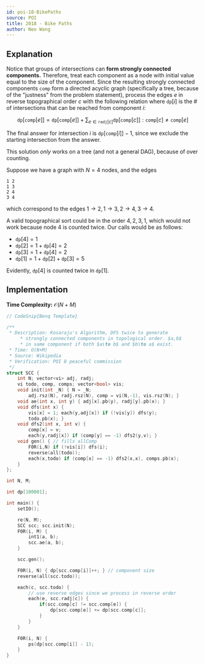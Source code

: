 ```yaml
---
id: poi-18-BikePaths
source: POI
title: 2018 - Bike Paths
author: Neo Wang
---
```


## Explanation

Notice that groups of intersections can **form strongly connected components.**
Therefore, treat each component as a node with initial value equal to the size
of the component. Since the resulting strongly connected components
$\texttt{comp}$ form a directed acyclic graph (specifically a tree, because of
the "justness" from the problem statement), process the edges $e$ in reverse
topographical order $c$ with the following relation where $\texttt{dp}[i]$ is
the # of intersections that can be reached from component $i$:

$$
\texttt{dp}[\texttt{comp}[e]] = \texttt{dp}[\texttt{comp}[e]] +\sum_{e \in \texttt{radj}[c]} \texttt{dp}[\texttt{{comp}}[c]] : \texttt{comp}[c] \neq \texttt{comp}[e]
$$

The final answer for intersection $i$ is $\texttt{dp}[\texttt{comp}[i]] - 1$,
since we exclude the starting intersection from the answer.

<Warning>

This solution _only_ works on a tree (and not a general DAG), because of over
counting.

Suppose we have a graph with $N=4$ nodes, and the edges

```
1 2
1 3
2 4
3 4
```

which correspond to the edges
$1 \rightarrow 2, 1 \rightarrow 3,2 \rightarrow 4,3 \rightarrow 4$.

A valid topographical sort could be in the order $4, 2, 3, 1$, which would not
work because node $4$ is counted twice. Our calls would be as follows:

- $\texttt{dp}[4] = 1$
- $\texttt{dp}[2] = 1 + \texttt{dp}[4] = 2$
- $\texttt{dp}[3] = 1 + \texttt{dp}[4] = 2$
- $\texttt{dp}[1] = 1 + \texttt{dp}[2] + \texttt{dp}[3] = 5$

Evidently, $\texttt{dp}[4]$ is counted twice in $\texttt{dp}[1]$.

</Warning>

## Implementation

**Time Complexity:** $\mathcal{O}(N + M)$

<LanguageSection>

<CPPSection>

```cpp
// CodeSnip{Benq Template}

/**
 * Description: Kosaraju's Algorithm, DFS twice to generate
	 * strongly connected components in topological order. $a,b$
	 * in same component if both $a\to b$ and $b\to a$ exist.
 * Time: O(N+M)
 * Source: Wikipedia
 * Verification: POI 8 peaceful commission
 */
struct SCC {
	int N; vector<vi> adj, radj;
	vi todo, comp, comps; vector<bool> vis;
	void init(int _N) { N = _N;
		adj.rsz(N), radj.rsz(N), comp = vi(N,-1), vis.rsz(N); }
	void ae(int x, int y) { adj[x].pb(y), radj[y].pb(x); }
	void dfs(int x) {
		vis[x] = 1; each(y,adj[x]) if (!vis[y]) dfs(y);
		todo.pb(x); }
	void dfs2(int x, int v) {
		comp[x] = v;
		each(y,radj[x]) if (comp[y] == -1) dfs2(y,v); }
	void gen() { // fills allComp
		F0R(i,N) if (!vis[i]) dfs(i);
		reverse(all(todo));
		each(x,todo) if (comp[x] == -1) dfs2(x,x), comps.pb(x);
	}
};

int N, M;

int dp[100001];

int main() {
	setIO();

	re(N, M);
	SCC scc; scc.init(N);
	F0R(i, M) {
		int1(a, b);
		scc.ae(a, b);
	}

	scc.gen();

	F0R(i, N) { dp[scc.comp[i]]++; } // component size
	reverse(all(scc.todo));

	each(c, scc.todo) {
		// use reverse edges since we process in reverse order
		each(e, scc.radj[c]) {
			if(scc.comp[c] != scc.comp[e]) {
				dp[scc.comp[e]] += dp[scc.comp[c]];
			}
		}
	}

	F0R(i, N) {
		ps(dp[scc.comp[i]] - 1);
	}
}
```

</CPPSection>

</LanguageSection>
